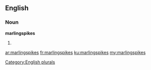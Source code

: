 ==English==

===Noun===
'''marlingspikes'''

# {{plural of|marlingspike}}

[[Category:English plurals]]

[[ar:marlingspikes]]
[[fr:marlingspikes]]
[[ku:marlingspikes]]
[[my:marlingspikes]]